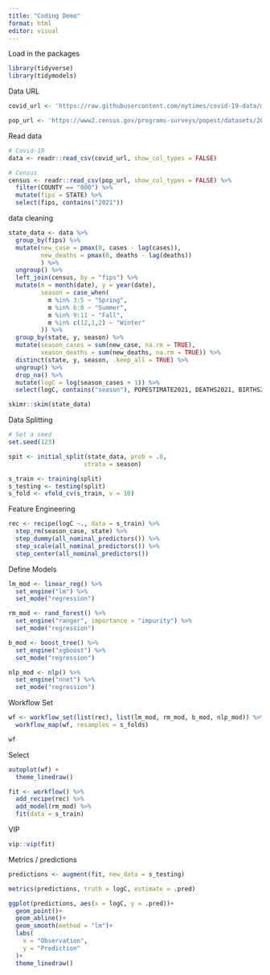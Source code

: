 ```yaml
---
title: "Coding Demo"
format: html
editor: visual
---
```


Load in the packages
```r
library(tidyverse)
library(tidymodels)
```

Data URL
```r
covid_url <- 'https://raw.githubusercontent.com/nytimes/covid-19-data/master/us-states.csv'

pop_url <- 'https://www2.census.gov/programs-surveys/popest/datasets/2020-2023/counties/totals/co-est2023-alldata.csv'
```

Read data
```r
# Covid-19
data <- readr::read_csv(covid_url, show_col_types = FALSE)

# Census
census <- readr::read_csv(pop_url, show_col_types = FALSE) %>% 
  filter(COUNTY == "000") %>% 
  mutate(fips = STATE) %>% 
  select(fips, contains("2021"))
```

data cleaning
```r
state_data <- data %>% 
  group_by(fips) %>% 
  mutate(new_case = pmax(0, cases - lag(cases)),
         new_deaths = pmax(0, deaths - lag(deaths))
         ) %>% 
  ungroup() %>% 
  left_join(census, by = "fips") %>% 
  mutate(m = month(date), y = year(date),
         season = case_when(
           m %in% 3:5 ~ "Spring",
           m %in% 6:8 ~ "Summer",
           m %in% 9:11 ~ "Fall",
           m %in% c(12,1,2) ~ "Winter"
         )) %>% 
  group_by(state, y, season) %>% 
  mutate(season_cases = sum(new_case, na.rm = TRUE),
         season_deaths = sum(new_deaths, na.rm = TRUE)) %>% 
  distinct(state, y, season, .keep_all = TRUE) %>% 
  ungroup() %>% 
  drop_na() %>% 
  mutate(logC = log(season_cases + 1)) %>% 
  select(logC, contains("season"), POPESTIMATE2021, DEATHS2021, BIRTHS2021)

skimr::skim(state_data)
```

Data Splitting
```r
# Set a seed
set.seed(123)

spit <- initial_split(state_data, prob = .8,
                     strata = season)

s_train <- training(split)
s_testing <- testing(split)
s_fold <- vfold_cv(s_train, v = 10)
```

Feature Engineering
```r
rec <- recipe(logC ~., data = s_train) %>% 
  step_rm(season_case, state) %>% 
  step_dummy(all_nominal_predictors()) %>% 
  step_scale(all_nominal_predictors()) %>% 
  step_center(all_nominal_predictors())
```

Define Models
```r
lm_mod <- linear_reg() %>% 
  set_engine("lm") %>% 
  set_mode("regression")

rm_mod <- rand_forest() %>% 
  set_engine("ranger", importance = "impurity") %>% 
  set_mode("regression")

b_mod <- boost_tree() %>% 
  set_engine("xgboost") %>% 
  set_mode("regression")

nlp_mod <- nlp() %>% 
  set_engine("nnet") %>% 
  set_mode("regression")
```

Workflow Set
```r
wf <- workflow_set(list(rec), list(lm_mod, rm_mod, b_mod, nlp_mod)) %>% 
  workflow_map(wf, resamples = s_folds)

wf
```

Select
```r
autoplot(wf) +
  theme_linedraw()
```

```r
fit <- workflow() %>% 
  add_recipe(rec) %>% 
  add_model(rm_mod) %>% 
  fit(data = s_train)
```

VIP
```r
vip::vip(fit)
```

Metrics / predictions
```r
predictions <- augment(fit, new_data = s_testing)
```

```r
metrics(predictions, truth = logC, estimate = .pred)
```

```r
ggplot(predictions, aes(x = logC, y = .pred))+
  geom_point()+
  geom_abline()+
  geom_smooth(method = "lm")+
  labs(
    x = "Observation",
    y = "Prediction"
  )+
  theme_linedraw()
```

